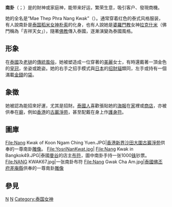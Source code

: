 {{Infobox deity
| type         =东南亚
| name         =南卦<br>นางกวัก
| image        = Wat Phra That Ruang Rong-018.jpg
| image_size   =
| alt          = 
| caption      = [[泰国|泰国]][[四色菊府|四色菊府]]禳荣寺供奉的一尊南卦雕像。
| other_names  =招财女神
| deity_of     =好[[运气|运气]]
| abode        = <!-- or | abodes = -->
| symbol       = 招手，钱袋
| mount        =[[猪|猪]]
| affiliation  = [[稻谷女神|稻谷女神]]，{{link-en|守护神|Tutelary deity}}
}}
'''南卦'''（{{lang-th|นางกวัก}}；{{lang-en|Nang Kwak}}）是{{link-en|泰国民间传说|Thai folklore}}的財神或家庭神，能带来好运，繁荣生意，吸引客户、發現商機。

她的全名是“Mae Thep Phra Nang Kwak”（{{lang|th|แม่เทพพระนางกวัก}}）。通常穿着红色的泰式风格服装，有人說南卦是[[稻谷女神|泰国稻米女神朴索]]的化身，也有人說她是[[婆羅門教|婆羅門教]]女神[[拉克什米|拉克什米]]（佛門稱為「吉祥天女」），隨著[[佛教|佛教]]傳入泰國，逐漸演變為泰國風格。

== 形象 ==
在[[泰國|泰國]]及[[老撾|老撾]]的[[傳統|傳統]][[風俗|風俗]]，她被塑造成一位穿著{{link-en|泰國傳統服裝|Traditional Thai clothing}}的[[美麗|美麗]]女士，有時還戴著一頂金色的[[皇冠|皇冠]]，坐姿或跪姿。她的右手之招手模式與[[日本|日本]]的[[招財貓|招財貓]]類同，左手或持有一個滿載[[金錢|金錢]]的[[袋|袋]]。

== 象徵 ==
她被認為能招來好運，尤其是招財。[[泰國人|泰國人]]喜歡張貼她的[[海報|海報]]在[[家|家]]裡或[[商店|商店]]，亦被供奉在[[廟|廟]]，例如[[香港|香港]]的[[古巖淨苑|古巖淨苑]]，甚至配戴在身上作[[護身符|護身符]]。

== 圖庫 ==
<gallery perrow="5">
File:Nang Kwak of Koon Ngam Ching Yuen.JPG|[[香港|香港]][[新界|新界]][[沙田_(香港)|沙田]][[大圍|大圍]][[古巖淨苑|古巖淨苑]]供奉的一尊南卦[[雕像|雕像]]。
File:YosriNanKwat.jpg|
File:Nang Kwak in Bangkok49.JPG|泰國[[曼谷|曼谷]]的店主[[布符|布符]]，圖中南卦手持一张1000[[泰銖|铢]]钞票。
File:NANG KWAK67.jpg|一张南卦布符
File:Nang Gwak Cha Am.jpg|[[泰國|泰國]][[佛丕府|佛丕府]][[差庵縣|差庵縣]]供奉的一尊南卦[[雕像|雕像]]
</gallery>

== 參見 ==
{{Commonscat|Nang Kwak}}

[[Category:泰國宗教|N]]
[[Category:財神|N]]
[[Category:泰国女神|Category:泰国女神]]